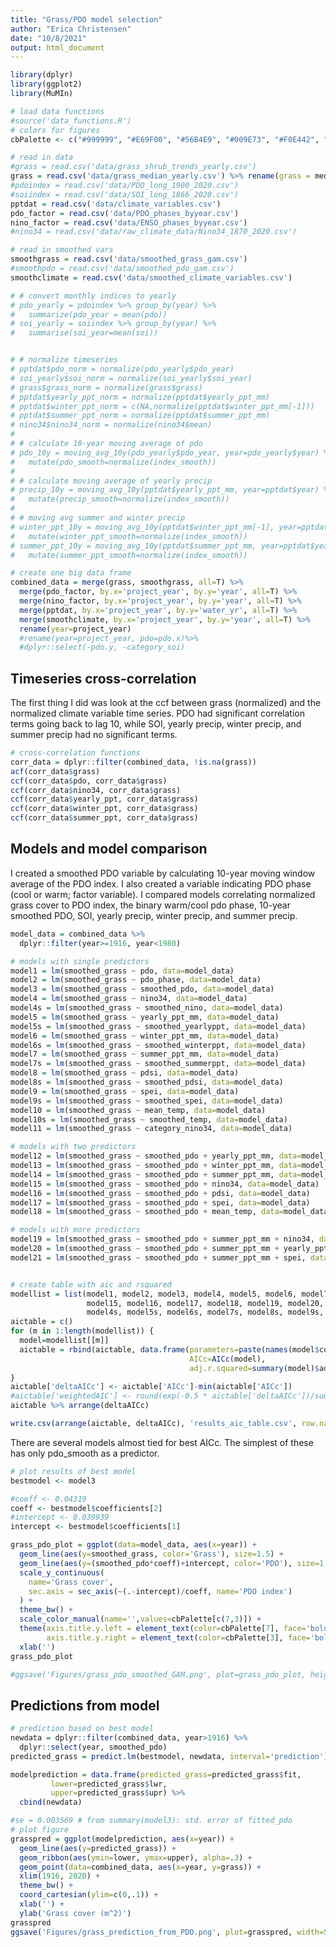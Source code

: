 ```yaml
---
title: "Grass/PDO model selection"
author: "Erica Christensen"
date: "10/8/2021"
output: html_document
---
```


```r
library(dplyr)
library(ggplot2)
library(MuMIn)

# load data functions
#source('data_functions.R')
# colors for figures
cbPalette <- c("#999999", "#E69F00", "#56B4E9", "#009E73", "#F0E442", "#0072B2", "#D55E00", "#CC79A7")

# read in data
#grass = read.csv('data/grass_shrub_trends_yearly.csv')
grass = read.csv('data/grass_median_yearly.csv') %>% rename(grass = median_grass)
#pdoindex = read.csv('data/PDO_long_1900_2020.csv')
#soiindex = read.csv('data/SOI_long_1866_2020.csv')
pptdat = read.csv('data/climate_variables.csv')
pdo_factor = read.csv('data/PDO_phases_byyear.csv')
nino_factor = read.csv('data/ENSO_phases_byyear.csv')
#nino34 = read.csv('data/raw_climate_data/Nino34_1870_2020.csv')

# read in smoothed vars
smoothgrass = read.csv('data/smoothed_grass_gam.csv')
#smoothpdo = read.csv('data/smoothed_pdo_gam.csv')
smoothclimate = read.csv('data/smoothed_climate_variables.csv')

# # convert monthly indices to yearly
# pdo_yearly = pdoindex %>% group_by(year) %>%
#   summarize(pdo_year = mean(pdo))
# soi_yearly = soiindex %>% group_by(year) %>%
#   summarise(soi_year=mean(soi))


# # normalize timeseries
# pptdat$pdo_norm = normalize(pdo_yearly$pdo_year)
# soi_yearly$soi_norm = normalize(soi_yearly$soi_year)
# grass$grass_norm = normalize(grass$grass)
# pptdat$yearly_ppt_norm = normalize(pptdat$yearly_ppt_mm)
# pptdat$winter_ppt_norm = c(NA,normalize(pptdat$winter_ppt_mm[-1]))
# pptdat$summer_ppt_norm = normalize(pptdat$summer_ppt_mm)
# nino34$nino34_norm = normalize(nino34$mean)
# 
# # calculate 10-year moving average of pdo
# pdo_10y = moving_avg_10y(pdo_yearly$pdo_year, year=pdo_yearly$year) %>%
#   mutate(pdo_smooth=normalize(index_smooth))
# 
# # calculate moving average of yearly precip
# precip_10y = moving_avg_10y(pptdat$yearly_ppt_mm, year=pptdat$year) %>%
#   mutate(precip_smooth=normalize(index_smooth))
# 
# # moving avg summer and winter precip
# winter_ppt_10y = moving_avg_10y(pptdat$winter_ppt_mm[-1], year=pptdat$year) %>%
#   mutate(winter_ppt_smooth=normalize(index_smooth))
# summer_ppt_10y = moving_avg_10y(pptdat$summer_ppt_mm, year=pptdat$year) %>%
#   mutate(summer_ppt_smooth=normalize(index_smooth))

# create one big data frame
combined_data = merge(grass, smoothgrass, all=T) %>% 
  merge(pdo_factor, by.x='project_year', by.y='year', all=T) %>%
  merge(nino_factor, by.x='project_year', by.y='year', all=T) %>%
  merge(pptdat, by.x='project_year', by.y='water_yr', all=T) %>%
  merge(smoothclimate, by.x='project_year', by.y='year', all=T) %>%
  rename(year=project_year)
  #rename(year=project_year, pdo=pdo.x)%>%
  #dplyr::select(-pdo.y, -category_soi)
```

## Timeseries cross-correlation

The first thing I did was look at the ccf between grass (normalized) and the normalized climate variable time series. PDO had significant correlation terms going back to lag 10, while SOI, yearly precip, winter precip, and summer precip had no significant terms.

```r
# cross-correlation functions
corr_data = dplyr::filter(combined_data, !is.na(grass))
acf(corr_data$grass)
ccf(corr_data$pdo, corr_data$grass)
ccf(corr_data$nino34, corr_data$grass)
ccf(corr_data$yearly_ppt, corr_data$grass)
ccf(corr_data$winter_ppt, corr_data$grass)
ccf(corr_data$summer_ppt, corr_data$grass)
```

## Models and model comparison

I created a smoothed PDO variable by calculating 10-year moving window average of the PDO index. I also created a variable indicating PDO phase (cool or warm; factor variable). I compared models correlating normalized grass cover to PDO index, the binary warm/cool pdo phase, 10-year smoothed PDO, SOI, yearly precip, winter precip, and summer precip.

```r
model_data = combined_data %>%
  dplyr::filter(year>=1916, year<1980)

# models with single predictors
model1 = lm(smoothed_grass ~ pdo, data=model_data)
model2 = lm(smoothed_grass ~ pdo_phase, data=model_data)
model3 = lm(smoothed_grass ~ smoothed_pdo, data=model_data)
model4 = lm(smoothed_grass ~ nino34, data=model_data)
model4s = lm(smoothed_grass ~ smoothed_nino, data=model_data)
model5 = lm(smoothed_grass ~ yearly_ppt_mm, data=model_data)
model5s = lm(smoothed_grass ~ smoothed_yearlyppt, data=model_data)
model6 = lm(smoothed_grass ~ winter_ppt_mm, data=model_data)
model6s = lm(smoothed_grass ~ smoothed_winterppt, data=model_data)
model7 = lm(smoothed_grass ~ summer_ppt_mm, data=model_data)
model7s = lm(smoothed_grass ~ smoothed_summerppt, data=model_data)
model8 = lm(smoothed_grass ~ pdsi, data=model_data)
model8s = lm(smoothed_grass ~ smoothed_pdsi, data=model_data)
model9 = lm(smoothed_grass ~ spei, data=model_data)
model9s = lm(smoothed_grass ~ smoothed_spei, data=model_data)
model10 = lm(smoothed_grass ~ mean_temp, data=model_data)
model10s = lm(smoothed_grass ~ smoothed_temp, data=model_data)
model11 = lm(smoothed_grass ~ category_nino34, data=model_data)

# models with two predictors
model12 = lm(smoothed_grass ~ smoothed_pdo + yearly_ppt_mm, data=model_data)
model13 = lm(smoothed_grass ~ smoothed_pdo + winter_ppt_mm, data=model_data)
model14 = lm(smoothed_grass ~ smoothed_pdo + summer_ppt_mm, data=model_data)
model15 = lm(smoothed_grass ~ smoothed_pdo + nino34, data=model_data)
model16 = lm(smoothed_grass ~ smoothed_pdo + pdsi, data=model_data)
model17 = lm(smoothed_grass ~ smoothed_pdo + spei, data=model_data)
model18 = lm(smoothed_grass ~ smoothed_pdo + mean_temp, data=model_data)

# models with more predictors
model19 = lm(smoothed_grass ~ smoothed_pdo + summer_ppt_mm + nino34, data=model_data)
model20 = lm(smoothed_grass ~ smoothed_pdo + summer_ppt_mm + yearly_ppt_mm, data=model_data)
model21 = lm(smoothed_grass ~ smoothed_pdo + summer_ppt_mm + spei, data=model_data)


# create table with aic and rsquared
modellist = list(model1, model2, model3, model4, model5, model6, model7, model8, model9, model10, model11, model12, model13, model14,
                 model15, model16, model17, model18, model19, model20, model21,
                 model4s, model5s, model6s, model7s, model8s, model9s, model10s)
aictable = c()
for (m in 1:length(modellist)) {
  model=modellist[[m]]
  aictable = rbind(aictable, data.frame(parameters=paste(names(model$coefficients),collapse=', '),
                                        AICc=AICc(model),
                                        adj.r.squared=summary(model)$adj.r.squared))
}
aictable['deltaAICc'] <- aictable['AICc']-min(aictable['AICc'])
#aictable['weightedAIC'] <- round(exp(-0.5 * aictable['deltaAICc'])/sum(exp(-0.5 * aictable['deltaAICc'])),4)
aictable %>% arrange(deltaAICc)

write.csv(arrange(aictable, deltaAICc), 'results_aic_table.csv', row.names=F)
```

There are several models almost tied for best AICc. The simplest of these has only pdo_smooth as a predictor. 

```r
# plot results of best model
bestmodel <- model3

#coeff <- 0.04319
coeff <- bestmodel$coefficients[2]
#intercept <- 0.039939
intercept <- bestmodel$coefficients[1]

grass_pdo_plot = ggplot(data=model_data, aes(x=year)) +
  geom_line(aes(y=smoothed_grass, color='Grass'), size=1.5) +
  geom_line(aes(y=(smoothed_pdo*coeff)+intercept, color='PDO'), size=1.5) +
  scale_y_continuous(
    name='Grass cover',
    sec.axis = sec_axis(~(.-intercept)/coeff, name='PDO index')
  ) +
  theme_bw() +
  scale_color_manual(name='',values=cbPalette[c(7,3)]) +
  theme(axis.title.y.left = element_text(color=cbPalette[7], face='bold'),
        axis.title.y.right = element_text(color=cbPalette[3], face='bold')) +
  xlab('') 
grass_pdo_plot

#ggsave('Figures/grass_pdo_smoothed_GAM.png', plot=grass_pdo_plot, height=3, width=5)
```

## Predictions from model

```r
# prediction based on best model
newdata = dplyr::filter(combined_data, year>1916) %>%
  dplyr::select(year, smoothed_pdo)
predicted_grass = predict.lm(bestmodel, newdata, interval='prediction') %>% as.data.frame()

modelprediction = data.frame(predicted_grass=predicted_grass$fit,
         lower=predicted_grass$lwr,
         upper=predicted_grass$upr) %>%
  cbind(newdata)

#se = 0.003569 # from summary(model3): std. error of fitted_pdo
# plot figure
grasspred = ggplot(modelprediction, aes(x=year)) +
  geom_line(aes(y=predicted_grass)) +
  geom_ribbon(aes(ymin=lower, ymax=upper), alpha=.3) +
  geom_point(data=combined_data, aes(x=year, y=grass)) +
  xlim(1916, 2020) +
  theme_bw() +
  coord_cartesian(ylim=c(0,.1)) +
  xlab('') +
  ylab('Grass cover (m^2)')
grasspred
ggsave('Figures/grass_prediction_from_PDO.png', plot=grasspred, width=5, height=4)
```

